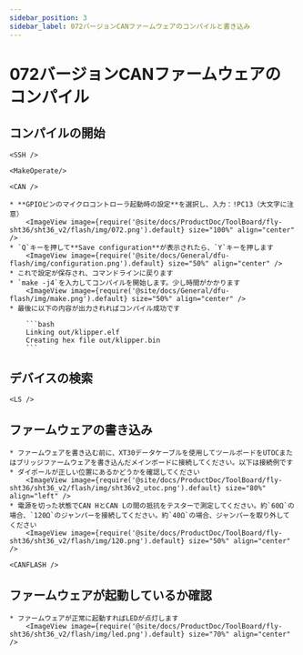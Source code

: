```yaml
---
sidebar_position: 3
sidebar_label: 072バージョンCANファームウェアのコンパイルと書き込み
---
```




# 072バージョンCANファームウェアのコンパイル

## コンパイルの開始

    <SSH />

    <MakeOperate/>

    <CAN />

    * **GPIOピンのマイクロコントローラ起動時の設定**を選択し、入力：!PC13（大文字に注意）
        <ImageView image={require('@site/docs/ProductDoc/ToolBoard/fly-sht36/sht36_v2/flash/img/072.png').default} size="100%" align="center" />
    * `Q`キーを押して**Save configuration**が表示されたら、`Y`キーを押します
        <ImageView image={require('@site/docs/General/dfu-flash/img/configuration.png').default} size="50%" align="center" />
    * これで設定が保存され、コマンドラインに戻ります
    * `make -j4`を入力してコンパイルを開始します。少し時間がかかります
        <ImageView image={require('@site/docs/General/dfu-flash/img/make.png').default} size="50%" align="center" />
    * 最後に以下の内容が出力されればコンパイル成功です

        ```bash
        Linking out/klipper.elf
        Creating hex file out/klipper.bin
        ```

## デバイスの検索

    <LS />


## ファームウェアの書き込み

    * ファームウェアを書き込む前に、XT30データケーブルを使用してツールボードをUTOCまたはブリッジファームウェアを書き込んだメインボードに接続してください。以下は接続例です
    * ダイポールが正しい位置にあるかどうかを確認してください
        <ImageView image={require('@site/docs/ProductDoc/ToolBoard/fly-sht36/sht36_v2/flash/img/sht36v2_utoc.png').default} size="80%" align="left" />
    * 電源を切った状態でCAN HとCAN Lの間の抵抗をテスターで測定してください。約`60Ω`の場合、`120Ω`のジャンパーを接続してください。約`40Ω`の場合、ジャンパーを取り外してください
        <ImageView image={require('@site/docs/ProductDoc/ToolBoard/fly-sht36/sht36_v2/flash/img/120.png').default} size="50%" align="center" />

    <CANFLASH />

## ファームウェアが起動しているか確認

    * ファームウェアが正常に起動すればLEDが点灯します
        <ImageView image={require('@site/docs/ProductDoc/ToolBoard/fly-sht36/sht36_v2/flash/img/led.png').default} size="70%" align="center" />

